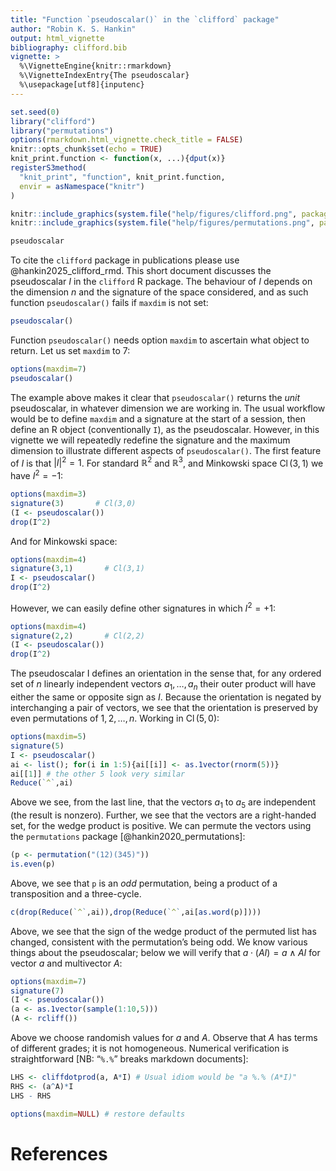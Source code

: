 ```yaml
---
title: "Function `pseudoscalar()` in the `clifford` package"
author: "Robin K. S. Hankin"
output: html_vignette
bibliography: clifford.bib
vignette: >
  %\VignetteEngine{knitr::rmarkdown}
  %\VignetteIndexEntry{The pseudoscalar}
  %\usepackage[utf8]{inputenc}
---
```

 

```r
set.seed(0)
library("clifford")
library("permutations")
options(rmarkdown.html_vignette.check_title = FALSE)
knitr::opts_chunk$set(echo = TRUE)
knit_print.function <- function(x, ...){dput(x)}
registerS3method(
  "knit_print", "function", knit_print.function,
  envir = asNamespace("knitr")
)

```

```r
knitr::include_graphics(system.file("help/figures/clifford.png", package = "clifford"))
knitr::include_graphics(system.file("help/figures/permutations.png", package = "permutations"))
```

```r
pseudoscalar
```

To cite the `clifford` package in publications please use
@hankin2025_clifford_rmd.  This short document discusses the pseudoscalar
$I$ in the `clifford` R package.  The behaviour of $I$ depends on the
dimension $n$ and the signature of the space considered, and as such
function `pseudoscalar()` fails if `maxdim` is not set:

```r
pseudoscalar()
```

Function `pseudoscalar()` needs option `maxdim` to ascertain what
object to return.  Let us set `maxdim`  to 7:

```r
options(maxdim=7)
pseudoscalar()
```

The example above makes it clear that `pseudoscalar()` returns the
_unit_ pseudoscalar, in whatever dimension we are working in.  The
usual workflow would be to define `maxdim` and a signature at the
start of a session, then define an R object (conventionally `I`), as
the pseudoscalar.  However, in this vignette we will repeatedly
redefine the signature and the maximum dimension to illustrate
different aspects of `pseudoscalar()`.  The first feature of $I$ is
that $\left|I\right|^2=1$.  For standard $\mathbb{R}^2$ and
$\mathbb{R}^3$, and Minkowski space $\operatorname{Cl}(3,1)$ we have
$I^2=-1$:

```r
options(maxdim=3)
signature(3)       # Cl(3,0)
(I <- pseudoscalar())
drop(I^2)
```

And for Minkowski space:

```r
options(maxdim=4)
signature(3,1)       # Cl(3,1)
I <- pseudoscalar()
drop(I^2)
```

However, we can easily define other signatures in which $I^2=+1$:


```r
options(maxdim=4)
signature(2,2)       # Cl(2,2)
(I <- pseudoscalar())
drop(I^2)
```


The pseudoscalar I defines an orientation in the sense that, for any
ordered set of $n$ linearly independent vectors $a_1,\ldots, a_n$
their outer product will have either the same or opposite sign as $I$.
Because the orientation is negated by interchanging a pair of vectors,
we see that the orientation is preserved by even permutations of
$1,2,\ldots,n$.  Working in $\operatorname{Cl}(5,0)$:

```r
options(maxdim=5)
signature(5)
I <- pseudoscalar()
ai <- list(); for(i in 1:5){ai[[i]] <- as.1vector(rnorm(5))}
ai[[1]] # the other 5 look very similar
Reduce(`^`,ai)
```

Above we see, from the last line, that the vectors $a_1$ to $a_5$ are
independent (the result is nonzero).  Further, we see that the vectors
are a right-handed set, for the wedge product is positive.  We can
permute the vectors using the `permutations` package
[@hankin2020_permutations]:


```r
(p <- permutation("(12)(345)"))
is.even(p)
```

Above, we see that `p` is an _odd_ permutation, being a product of a
transposition and a three-cycle.

```r
c(drop(Reduce(`^`,ai)),drop(Reduce(`^`,ai[as.word(p)])))
```

Above, we see that the sign of the wedge product of the permuted list
has changed, consistent with the permutation's being odd.  We know
various things about the pseudoscalar; below we will verify that
$a\cdot\left(AI\right)=a\wedge AI$ for vector $a$ and multivector $A$:

```r
options(maxdim=7)   
signature(7)
(I <- pseudoscalar())
(a <- as.1vector(sample(1:10,5)))
(A <- rcliff())
```

Above we choose randomish values for $a$ and $A$.  Observe that $A$
has terms of different grades; it is not homogeneous.  Numerical
verification is straightforward [NB: "`%.%`" breaks markdown
documents]:

```r
LHS <- cliffdotprod(a, A*I) # Usual idiom would be "a %.% (A*I)"
RHS <- (a^A)*I
LHS - RHS
```

```r
options(maxdim=NULL) # restore defaults
```



# References
